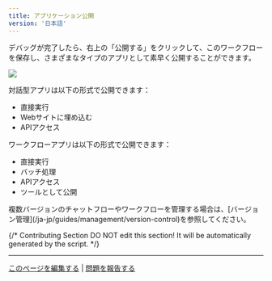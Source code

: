 ```yaml
---
title: アプリケーション公開
version: '日本語'
---
```


デバッグが完了したら、右上の「公開する」をクリックして、このワークフローを保存し、さまざまなタイプのアプリとして素早く公開することができます。

![](https://r2.xmsex.net/2025/03/6cd7d2105cb5a9e4f25601efbda4ffb0.png)

対話型アプリは以下の形式で公開できます：

* 直接実行
* Webサイトに埋め込む
* APIアクセス

ワークフローアプリは以下の形式で公開できます：

* 直接実行
* バッチ処理
* APIアクセス
* ツールとして公開

<Info>
複数バージョンのチャットフローやワークフローを管理する場合は、[バージョン管理](/ja-jp/guides/management/version-control)を参照してください。
</Info>

{/*
Contributing Section
DO NOT edit this section!
It will be automatically generated by the script.
*/}

---

[このページを編集する](https://github.com/langgenius/dify-docs/edit/main/ja-jp/guides/workflow/application-publishing.mdx) | [問題を報告する](https://github.com/langgenius/dify-docs/issues/new?template=docs.yml)

